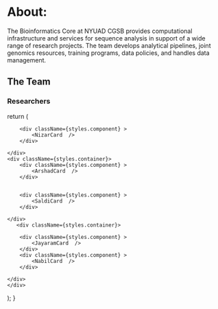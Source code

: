 # About:
The Bioinformatics Core at NYUAD CGSB provides computational infrastructure and
services for sequence analysis in support of a wide range of research projects. 
The team develops analytical pipelines, joint genomics resources, training programs, data policies, and handles data management.
 

## The Team


<KrisCard/>

### Researchers


  return (
    <div>
    <div className={styles.container}>
    
        <div className={styles.component} >
            <NizarCard  />
        </div>
   
    </div>
    <div className={styles.container}>
        <div className={styles.component} >
            <ArshadCard  />
        </div>


        <div className={styles.component} >
            <SaldiCard  />
        </div>
     
    </div>
       <div className={styles.container}>
    
        <div className={styles.component} >
            <JayaramCard  />
        </div>
        <div className={styles.component} >
            <NabilCard  />
        </div>
        
    </div>
    </div>
  );
}

<App/>







